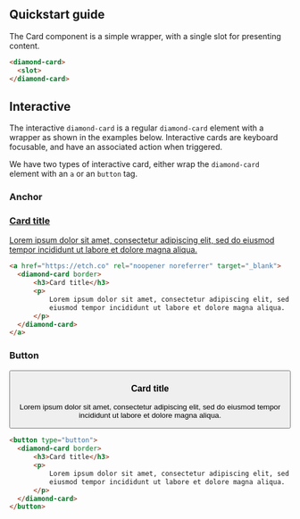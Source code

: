 

<Meta of={CardStories}/>


## Quickstart guide

The Card component is a simple wrapper, with a single slot for presenting content.

```html
<diamond-card>
  <slot>
</diamond-card>
```

## Interactive

The interactive `diamond-card` is a regular `diamond-card` element with a wrapper as shown in the examples below. Interactive cards are keyboard focusable, and have an associated action when triggered.

We have two types of interactive card, either wrap the `diamond-card` element with an `a` or an `button` tag.

### Anchor
<a href="https://etch.co" rel="noopener noreferrer" target="_blank">
  <diamond-card border>
      <h3>Card title</h3>
      <p>
          Lorem ipsum dolor sit amet, consectetur adipiscing elit, sed do
          eiusmod tempor incididunt ut labore et dolore magna aliqua.
      </p>
  </diamond-card>
</a>

```html
<a href="https://etch.co" rel="noopener noreferrer" target="_blank">
  <diamond-card border>
      <h3>Card title</h3>
      <p>
          Lorem ipsum dolor sit amet, consectetur adipiscing elit, sed do
          eiusmod tempor incididunt ut labore et dolore magna aliqua.
      </p>
  </diamond-card>
</a>
```

### Button

<button type="button">
  <diamond-card border>
      <h3>Card title</h3>
      <p>
          Lorem ipsum dolor sit amet, consectetur adipiscing elit, sed do
          eiusmod tempor incididunt ut labore et dolore magna aliqua.
      </p>
  </diamond-card>
</button>

```html
<button type="button">
  <diamond-card border>
      <h3>Card title</h3>
      <p>
          Lorem ipsum dolor sit amet, consectetur adipiscing elit, sed do
          eiusmod tempor incididunt ut labore et dolore magna aliqua.
      </p>
  </diamond-card>
</button>
```

